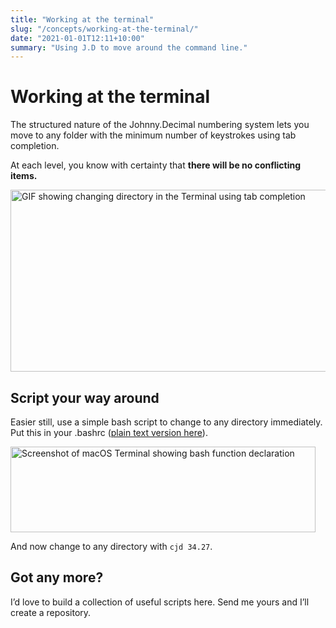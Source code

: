 ```yaml
---
title: "Working at the terminal"
slug: "/concepts/working-at-the-terminal/"
date: "2021-01-01T12:11+10:00"
summary: "Using J.D to move around the command line."
---
```



# Working at the terminal

The structured nature of the Johnny.Decimal numbering system lets you move to any folder with the minimum number of keystrokes using tab completion.

At each level, you know with certainty that **there will be no conflicting items.**

<img
	src={terminal_cd_id3427}
	alt="GIF showing changing directory in the Terminal using tab completion"
	width="620"
	height="291"
	className="screenshot"
/>

## Script your way around

Easier still, use a simple bash script to change to any directory immediately. Put this in your <span className="border border-gray-600 bg-gray-200 rounded-sm p-1 font-jdmono">.bashrc</span> (<a href="https://gist.github.com/jen729w/cab3a02bce70dab7a4567d460d5c36e2">plain text version here</a>).

<img
	src={terminal_bash_function}
	alt="Screenshot of macOS Terminal showing bash function declaration"
	width="488"
	height="137"
	className="screenshot mb-4"
/>

And now change to any directory with <span className="border border-gray-600 bg-gray-200 rounded-sm p-1 font-jdmono">`cjd 34.27`</span>.

## Got any more?

I’d love to build a collection of useful scripts here. <Link to="/contact/">Send me yours</Link> and I’ll create a repository.

<Navigation
	backURL="/concepts/what-about-00-09/"
	backTitle="What about 00-09?"
	nextURL="/concepts/exceptions-to-the-rules/"
	nextTitle="Exceptions to the rules"
/>
